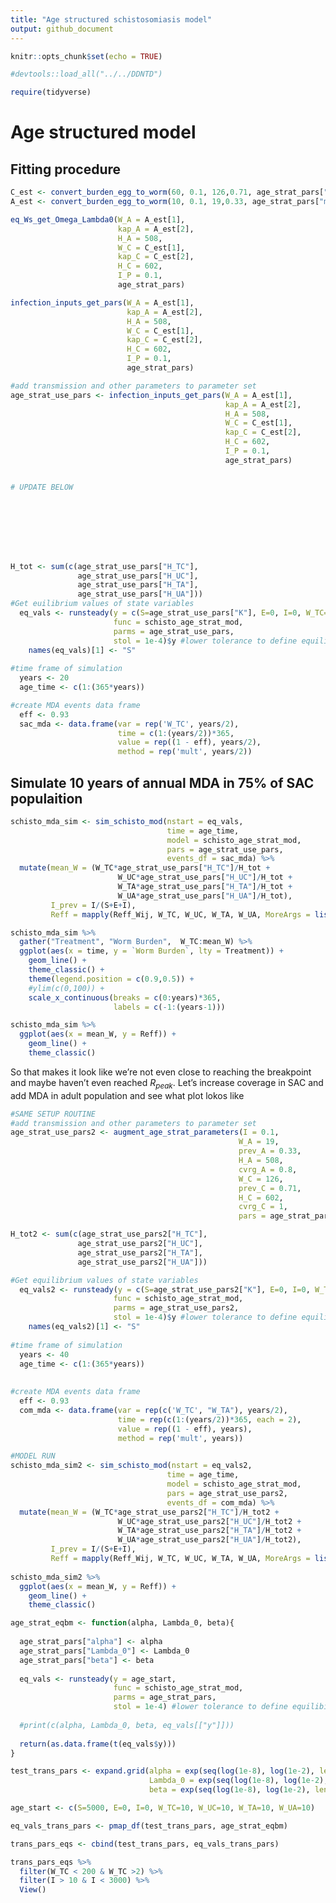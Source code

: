 ```yaml
---
title: "Age structured schistosomiasis model"
output: github_document
---
```


```r
knitr::opts_chunk$set(echo = TRUE)

#devtools::load_all("../../DDNTD")

require(tidyverse)
```

# Age structured model  
## Fitting procedure  
```r
C_est <- convert_burden_egg_to_worm(60, 0.1, 126,0.71, age_strat_pars["m"], age_strat_pars["zeta"])
A_est <- convert_burden_egg_to_worm(10, 0.1, 19,0.33, age_strat_pars["m"], age_strat_pars["zeta"])

eq_Ws_get_Omega_Lambda0(W_A = A_est[1],
                        kap_A = A_est[2],
                        H_A = 508,
                        W_C = C_est[1],
                        kap_C = C_est[2],
                        H_C = 602,
                        I_P = 0.1,
                        age_strat_pars)

infection_inputs_get_pars(W_A = A_est[1],
                          kap_A = A_est[2],
                          H_A = 508,
                          W_C = C_est[1],
                          kap_C = C_est[2],
                          H_C = 602,
                          I_P = 0.1,
                          age_strat_pars)
```

```r
#add transmission and other parameters to parameter set
age_strat_use_pars <- infection_inputs_get_pars(W_A = A_est[1],
                                                kap_A = A_est[2],
                                                H_A = 508,
                                                W_C = C_est[1],
                                                kap_C = C_est[2],
                                                H_C = 602,
                                                I_P = 0.1,
                                                age_strat_pars)


# UPDATE BELOW








H_tot <- sum(c(age_strat_use_pars["H_TC"], 
               age_strat_use_pars["H_UC"],
               age_strat_use_pars["H_TA"],
               age_strat_use_pars["H_UA"]))
#Get euilibrium values of state variables
  eq_vals <- runsteady(y = c(S=age_strat_use_pars["K"], E=0, I=0, W_TC=10, W_UC=10, W_TA=10, W_UA=10),
                       func = schisto_age_strat_mod,
                       parms = age_strat_use_pars,
                       stol = 1e-4)$y #lower tolerance to define equilibirum to speed up computation
    names(eq_vals)[1] <- "S"
  
#time frame of simulation  
  years <- 20
  age_time <- c(1:(365*years))

#create MDA events data frame  
  eff <- 0.93
  sac_mda <- data.frame(var = rep('W_TC', years/2),
                        time = c(1:(years/2))*365,
                        value = rep((1 - eff), years/2),
                        method = rep('mult', years/2))
```

## Simulate 10 years of annual MDA in 75% of SAC populaition  
```r
schisto_mda_sim <- sim_schisto_mod(nstart = eq_vals, 
                                   time = age_time, 
                                   model = schisto_age_strat_mod,
                                   pars = age_strat_use_pars,
                                   events_df = sac_mda) %>% 
  mutate(mean_W = (W_TC*age_strat_use_pars["H_TC"]/H_tot +
                        W_UC*age_strat_use_pars["H_UC"]/H_tot +
                        W_TA*age_strat_use_pars["H_TA"]/H_tot + 
                        W_UA*age_strat_use_pars["H_UA"]/H_tot),
         I_prev = I/(S+E+I),
         Reff = mapply(Reff_Wij, W_TC, W_UC, W_TA, W_UA, MoreArgs = list(pars = age_strat_use_pars))[2,])

schisto_mda_sim %>% 
  gather("Treatment", "Worm Burden",  W_TC:mean_W) %>% 
  ggplot(aes(x = time, y = `Worm Burden`, lty = Treatment)) +
    geom_line() +
    theme_classic() +
    theme(legend.position = c(0.9,0.5)) +
    #ylim(c(0,100)) +
    scale_x_continuous(breaks = c(0:years)*365,
                       labels = c(-1:(years-1)))
```

```r
schisto_mda_sim %>% 
  ggplot(aes(x = mean_W, y = Reff)) +
    geom_line() +
    theme_classic()
```

So that makes it look like we're not even close to reaching the breakpoint and maybe haven't even reached $R_{peak}$. Let's increase coverage in SAC and add MDA in adult population and see what plot lokos like

```r
#SAME SETUP ROUTINE 
#add transmission and other parameters to parameter set
age_strat_use_pars2 <- augment_age_strat_parameters(I = 0.1, 
                                                   W_A = 19, 
                                                   prev_A = 0.33, 
                                                   H_A = 508, 
                                                   cvrg_A = 0.8,
                                                   W_C = 126, 
                                                   prev_C = 0.71, 
                                                   H_C = 602,
                                                   cvrg_C = 1,
                                                   pars = age_strat_pars)

H_tot2 <- sum(c(age_strat_use_pars2["H_TC"], 
               age_strat_use_pars2["H_UC"],
               age_strat_use_pars2["H_TA"],
               age_strat_use_pars2["H_UA"]))

#Get equilibrium values of state variables
  eq_vals2 <- runsteady(y = c(S=age_strat_use_pars2["K"], E=0, I=0, W_TC=10, W_UC=10, W_TA=10, W_UA=10),
                       func = schisto_age_strat_mod,
                       parms = age_strat_use_pars2,
                       stol = 1e-4)$y #lower tolerance to define equilibirum to speed up computation
    names(eq_vals2)[1] <- "S"
  
#time frame of simulation  
  years <- 40
  age_time <- c(1:(365*years))
    
    
#create MDA events data frame  
  eff <- 0.93
  com_mda <- data.frame(var = rep(c('W_TC', "W_TA"), years/2),
                        time = rep(c(1:(years/2))*365, each = 2),
                        value = rep((1 - eff), years),
                        method = rep('mult', years))

#MODEL RUN  
schisto_mda_sim2 <- sim_schisto_mod(nstart = eq_vals2, 
                                   time = age_time, 
                                   model = schisto_age_strat_mod,
                                   pars = age_strat_use_pars2,
                                   events_df = com_mda) %>% 
  mutate(mean_W = (W_TC*age_strat_use_pars2["H_TC"]/H_tot2 +
                        W_UC*age_strat_use_pars2["H_UC"]/H_tot2 +
                        W_TA*age_strat_use_pars2["H_TA"]/H_tot2 + 
                        W_UA*age_strat_use_pars2["H_UA"]/H_tot2),
         I_prev = I/(S+E+I),
         Reff = mapply(Reff_Wij, W_TC, W_UC, W_TA, W_UA, MoreArgs = list(pars = age_strat_use_pars2))[2,])
  
schisto_mda_sim2 %>% 
  ggplot(aes(x = mean_W, y = Reff)) +
    geom_line() +
    theme_classic()

```

```r
age_strat_eqbm <- function(alpha, Lambda_0, beta){
  
  age_strat_pars["alpha"] <- alpha
  age_strat_pars["Lambda_0"] <- Lambda_0
  age_strat_pars["beta"] <- beta
  
  eq_vals <- runsteady(y = age_start,
                       func = schisto_age_strat_mod,
                       parms = age_strat_pars,
                       stol = 1e-4) #lower tolerance to define equilibirum to speed up computation
  
  #print(c(alpha, Lambda_0, beta, eq_vals[["y"]]))
  
  return(as.data.frame(t(eq_vals$y)))
}

test_trans_pars <- expand.grid(alpha = exp(seq(log(1e-8), log(1e-2), length.out = 10)),
                               Lambda_0 = exp(seq(log(1e-8), log(1e-2), length.out = 10)),
                               beta = exp(seq(log(1e-8), log(1e-2), length.out = 10)))

age_start <- c(S=5000, E=0, I=0, W_TC=10, W_UC=10, W_TA=10, W_UA=10)

eq_vals_trans_pars <- pmap_df(test_trans_pars, age_strat_eqbm)

trans_pars_eqs <- cbind(test_trans_pars, eq_vals_trans_pars)

trans_pars_eqs %>% 
  filter(W_TC < 200 & W_TC >2) %>% 
  filter(I > 10 & I < 3000) %>% 
  View()
```




